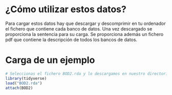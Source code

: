 # ¿Cómo utilizar estos datos?

Para cargar estos datos hay que descargar y descomprimir en tu ordenador el fichero que contiene cada banco de datos. Una vez descargado se proporciona la sentencia para su carga. Se proporciona además un fichero pdf que contiene la descripción de todos los bancos de datos. 

# Carga de un ejemplo
```r
# Seleccionas el fichero BOD2.rda y lo descargamos en nuestro directorio de trabajo. Abrimos la sesión de trabajo y ejcecutamos las sentencias siguientes
library(tidyverse)
load("BOD2.rda")
attach(BOD2)
```
